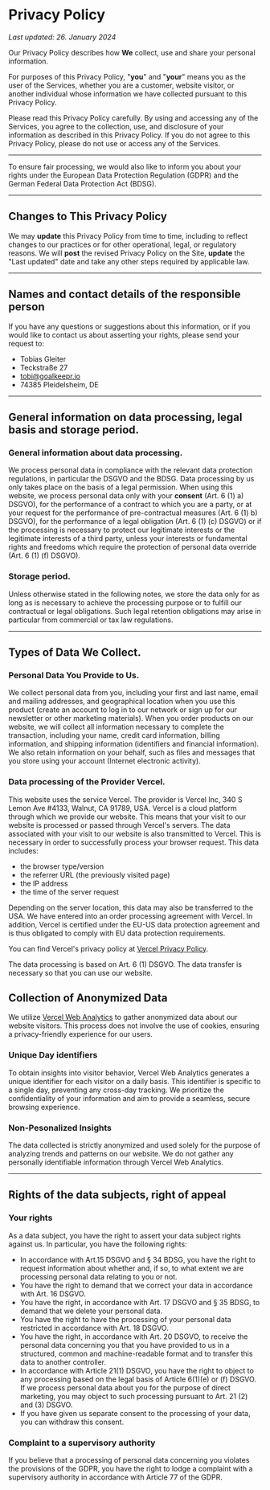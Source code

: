 # Privacy Policy

_Last updated: 26. January 2024_

Our Privacy Policy describes how **We** collect, use and share your personal information.

For purposes of this Privacy Policy, "**you**" and "**your**" means you as the user of the Services, whether you are a customer, website visitor, or another individual whose information we have collected pursuant to this Privacy Policy.

Please read this Privacy Policy carefully. By using and accessing any of the Services, you agree to the collection, use, and disclosure of your information as described in this Privacy Policy. If you do not agree to this Privacy Policy, please do not use or access any of the Services.

---

To ensure fair processing, we would also like to inform you about your rights under the European Data Protection Regulation (GDPR) and the German Federal Data Protection Act (BDSG).

---

## Changes to This Privacy Policy

We may **update** this Privacy Policy from time to time, including to reflect changes to our practices or for other operational, legal, or regulatory reasons. We will **post** the revised Privacy Policy on the Site, **update** the "Last updated" date and take any other steps required by applicable law.

---

## Names and contact details of the responsible person

If you have any questions or suggestions about this information, or if you would like to contact us about asserting your rights, please send your request to:

- Tobias Gleiter
- Teckstraße 27
- [tobi@goalkeepr.io](mailto:tobi@goalkeepr.io)
- 74385 Pleidelsheim, DE

---

## General information on data processing, legal basis and storage period.

### General information about data processing.

We process personal data in compliance with the relevant data protection regulations, in particular the DSGVO and the BDSG. Data processing by us only takes place on the basis of a legal permission. When using this website, we process personal data only with your **consent** (Art. 6 (1) a) DSGVO), for the performance of a contract to which you are a party, or at your request for the performance of pre-contractual measures (Art. 6 (1) b) DSGVO), for the performance of a legal obligation (Art. 6 (1) (c) DSGVO) or if the processing is necessary to protect our legitimate interests or the legitimate interests of a third party, unless your interests or fundamental rights and freedoms which require the protection of personal data override (Art. 6 (1) (f) DSGVO).

### Storage period.

Unless otherwise stated in the following notes, we store the data only for as long as is necessary to achieve the processing purpose or to fulfill our contractual or legal obligations. Such legal retention obligations may arise in particular from commercial or tax law regulations.

---

## Types of Data We Collect.

### Personal Data You Provide to Us.

We collect personal data from you, including your first and last name, email and mailing addresses, and geographical location when you use this product (create an account to log in to our network or sign up for our newsletter or other marketing materials). When you order products on our website, we will collect all information necessary to complete the transaction, including your name, credit card information, billing information, and shipping information (identifiers and financial information). We also retain information on your behalf, such as files and messages that you store using your account (Internet electronic activity).

### Data processing of the Provider Vercel.

This website uses the service Vercel. The provider is Vercel Inc, 340 S Lemon Ave #4133, Walnut, CA 91789, USA. Vercel is a cloud platform through which we provide our website. This means that your visit to our website is processed or passed through Vercel's servers. The data associated with your visit to our website is also transmitted to Vercel. This is necessary in order to successfully process your browser request. This data includes:

- the browser type/version
- the referrer URL (the previously visited page)
- the IP address
- the time of the server request

Depending on the server location, this data may also be transferred to the USA. We have entered into an order processing agreement with Vercel. In addition, Vercel is certified under the EU-US data protection agreement and is thus obligated to comply with EU data protection requirements.

You can find Vercel's privacy policy at [Vercel Privacy Policy](https://vercel.com/legal/privacy-policy).

The data processing is based on Art. 6 (1) DSGVO. The data transfer is necessary so that you can use our website.

## Collection of Anonymized Data

We utilize [Vercel Web Analytics](https://vercel.com/docs/analytics) to gather anonymized data about our website visitors. This process does not involve the use of cookies, ensuring a privacy-friendly experience for our users.

### Unique Day identifiers

To obtain insights into visitor behavior, Vercel Web Analytics generates a unique identifier for each visitor on a daily basis. This identifier is specific to a single day, preventing any cross-day tracking. We prioritize the confidentiality of your information and aim to provide a seamless, secure browsing experience.

### Non-Pesonalized Insights

The data collected is strictly anonymized and used solely for the purpose of analyzing trends and patterns on our website. We do not gather any personally identifiable information through Vercel Web Analytics.

---

## Rights of the data subjects, right of appeal

### Your rights

As a data subject, you have the right to assert your data subject rights against us. In particular, you have the following rights:

- In accordance with Art.15 DSGVO and § 34 BDSG, you have the right to request information about whether and, if so, to what extent we are processing personal data relating to you or not.
- You have the right to demand that we correct your data in accordance with Art. 16 DSGVO.
- You have the right, in accordance with Art. 17 DSGVO and § 35 BDSG, to demand that we delete your personal data.
- You have the right to have the processing of your personal data restricted in accordance with Art. 18 DSGVO.
- You have the right, in accordance with Art. 20 DSGVO, to receive the personal data concerning you that you have provided to us in a structured, common and machine-readable format and to transfer this data to another controller.
- In accordance with Article 21(1) DSGVO, you have the right to object to any processing based on the legal basis of Article 6(1)(e) or (f) DSGVO. If we process personal data about you for the purpose of direct marketing, you may object to such processing pursuant to Art. 21 (2) and (3) DSGVO.
- If you have given us separate consent to the processing of your data, you can withdraw this consent.

### Complaint to a supervisory authority

If you believe that a processing of personal data concerning you violates the provisions of the GDPR, you have the right to lodge a complaint with a supervisory authority in accordance with Article 77 of the GDPR.
